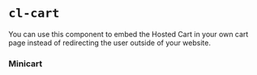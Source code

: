 
<Meta
  title={meta.title}
  argTypes={meta.argTypes}
/>

# `cl-cart`

You can use this component to embed the Hosted Cart in your own cart page instead of redirecting the user outside of your website.

<Canvas withSource="open">
  <Story story={Basic} name="Basic" />
</Canvas>


### Minicart

<Canvas withSource="open">
  <Story story={Minicart} name="Minicart" />
</Canvas>
